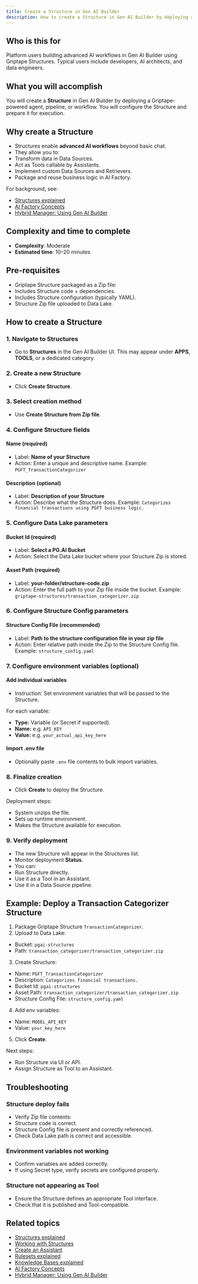 ```yaml
---
title: Create a Structure in Gen AI Builder
description: How to create a Structure in Gen AI Builder by deploying a Griptape-powered agent, pipeline, or workflow from a Zip file.
---
```


## Who is this for

Platform users building advanced AI workflows in Gen AI Builder using Griptape Structures.
Typical users include developers, AI architects, and data engineers.

## What you will accomplish

You will create a **Structure** in Gen AI Builder by deploying a Griptape-powered agent, pipeline, or workflow.
You will configure the Structure and prepare it for execution.

## Why create a Structure

- Structures enable **advanced AI workflows** beyond basic chat.
- They allow you to:
- Transform data in Data Sources.
- Act as Tools callable by Assistants.
- Implement custom Data Sources and Retrievers.
- Package and reuse business logic in AI Factory.

For background, see:

- [Structures explained](../../../learn/explained/structures-explained)
- [AI Factory Concepts](../../../learn/explained/ai-factory-concepts)
- [Hybrid Manager: Using Gen AI Builder](../../../../hybrid-manager/ai-factory/gen-ai/builder/index)

## Complexity and time to complete

- **Complexity**: Moderate
- **Estimated time**: 10–20 minutes

## Pre-requisites

- Griptape Structure packaged as a Zip file:
- Includes Structure code + dependencies.
- Includes Structure configuration (typically YAML).
- Structure Zip file uploaded to Data Lake.

## How to create a Structure

### 1. Navigate to Structures

- Go to **Structures** in the Gen AI Builder UI.
This may appear under **APPS**, **TOOLS**, or a dedicated category.

### 2. Create a new Structure

- Click **Create Structure**.

### 3. Select creation method

- Use **Create Structure from Zip file**.

### 4. Configure Structure fields

#### Name (required)

- Label: **Name of your Structure**
- Action: Enter a unique and descriptive name.
Example: `PGFT_TransactionCategorizer`

#### Description (optional)

- Label: **Description of your Structure**
- Action: Describe what the Structure does.
Example: `Categorizes financial transactions using PGFT business logic.`

### 5. Configure Data Lake parameters

#### Bucket Id (required)

- Label: **Select a PG.AI Bucket**
- Action: Select the Data Lake bucket where your Structure Zip is stored.

#### Asset Path (required)

- Label: **your-folder/structure-code.zip**
- Action: Enter the full path to your Zip file inside the bucket.
Example: `griptape-structures/transaction_categorizer.zip`

### 6. Configure Structure Config parameters

#### Structure Config File (recommended)

- Label: **Path to the structure configuration file in your zip file**
- Action: Enter relative path inside the Zip to the Structure Config file.
Example: `structure_config.yaml`

### 7. Configure environment variables (optional)

#### Add individual variables

- Instruction: Set environment variables that will be passed to the Structure.

For each variable:

- **Type:** Variable (or Secret if supported).
- **Name:** e.g. `API_KEY`
- **Value:** e.g. `your_actual_api_key_here`

#### Import .env file

- Optionally paste `.env` file contents to bulk import variables.

### 8. Finalize creation

- Click **Create** to deploy the Structure.

Deployment steps:

- System unzips the file.
- Sets up runtime environment.
- Makes the Structure available for execution.

### 9. Verify deployment

- The new Structure will appear in the Structures list.
- Monitor deployment **Status**.
- You can:
- Run Structure directly.
- Use it as a Tool in an Assistant.
- Use it in a Data Source pipeline.

## Example: Deploy a Transaction Categorizer Structure

1. Package Griptape Structure `TransactionCategorizer`.
2. Upload to Data Lake:
- Bucket: `pgai-structures`
- Path: `transaction_categorizer/transaction_categorizer.zip`
3. Create Structure:
- Name: `PGFT_TransactionCategorizer`
- Description: `Categorizes financial transactions.`
- Bucket Id: `pgai-structures`
- Asset Path: `transaction_categorizer/transaction_categorizer.zip`
- Structure Config File: `structure_config.yaml`
4. Add env variables:
- Name: `MODEL_API_KEY`
- Value: `your_key_here`
5. Click **Create**.

Next steps:

- Run Structure via UI or API.
- Assign Structure as Tool to an Assistant.

## Troubleshooting

### Structure deploy fails

- Verify Zip file contents:
- Structure code is correct.
- Structure Config file is present and correctly referenced.
- Check Data Lake path is correct and accessible.

### Environment variables not working

- Confirm variables are added correctly.
- If using Secret type, verify secrets are configured properly.

### Structure not appearing as Tool

- Ensure the Structure defines an appropriate Tool interface.
- Check that it is published and Tool-compatible.

## Related topics

- [Structures explained](../../../learn/explained/structures-explained)
- [Working with Structures](../../../builder/agent-studio/structures)
- [Create an Assistant](../../../how-to/gen-ai/create-assistant)
- [Rulesets explained](../../../learn/explained/rulesets-explained)
- [Knowledge Bases explained](../../../learn/explained/knowledge-bases)
- [AI Factory Concepts](../../../learn/explained/ai-factory-concepts)
- [Hybrid Manager: Using Gen AI Builder](../../../../hybrid-manager/ai-factory/gen-ai/builder/index)
